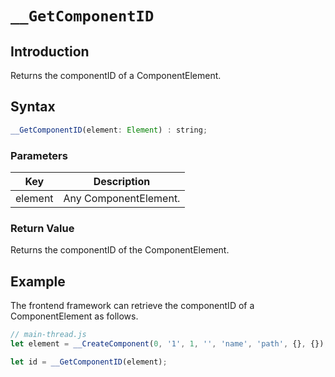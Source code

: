 # `__GetComponentID`

## Introduction

Returns the componentID of a ComponentElement.

## Syntax

```jsx
__GetComponentID(element: Element) : string;
```

### Parameters

|   Key   | Description           |
| :-----: | --------------------- |
| element | Any ComponentElement. |

### Return Value

Returns the componentID of the ComponentElement.

## Example

The frontend framework can retrieve the componentID of a ComponentElement as follows.

```jsx
// main-thread.js
let element = __CreateComponent(0, '1', 1, '', 'name', 'path', {}, {});

let id = __GetComponentID(element);
```
